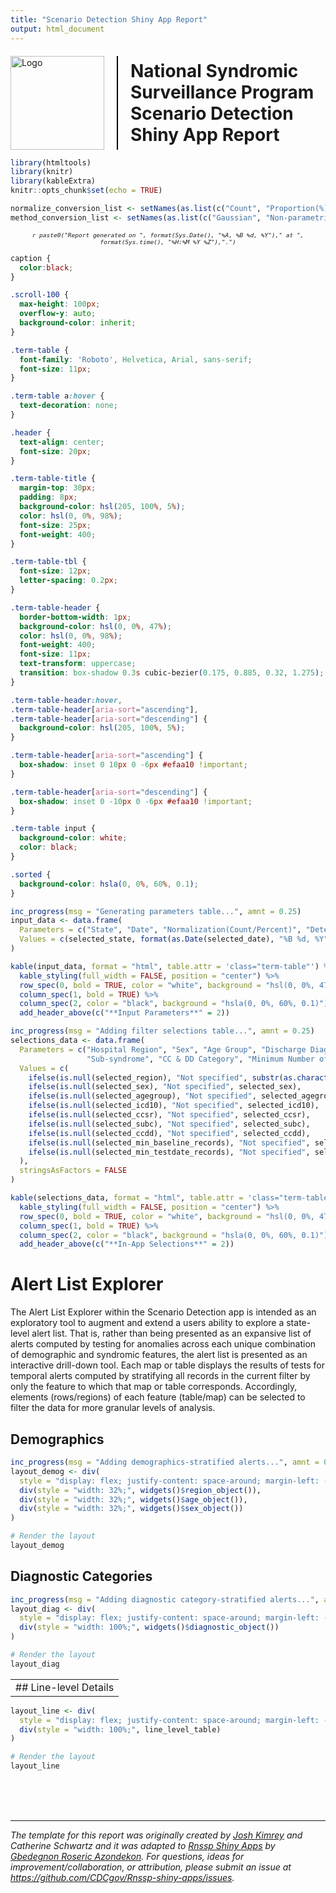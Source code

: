 ```yaml
---
title: "Scenario Detection Shiny App Report"
output: html_document
---
```


<!--
© 2024 The Johns Hopkins University Applied Physics Laboratory LLC
Development of this software was sponsored by the U.S. Government under 
contracts no. 75D30120C07643, 75D30122C15442, 75D30124C19958
-->

<!--
#----------------------------------------------------
# Scenario Detection App - Phase 1
# Authors:
#   Joshua Kimrey
#   Catherine Schwartz
#   Roseric Azondekon
#   Michael Sheppard
#----------------------------------------------------
-->

<style>
  .title-logo-container {
    display: flex;
    align-items: center;
    justify-content: center;
    margin-top: 20px; /* Adjust margin as needed */
  }
  .title-logo-container img {
    margin-right: 20px; /* Adjust spacing between logo and vertical line */
    height: 150px; /* Adjust the height as needed */
  }
  .vertical-line {
    border-left: 2px solid black; /* Adjust the width and color of the line as needed */
    height: 150px; /* Match the height of the logo */
    margin-right: 20px; /* Adjust spacing between vertical line and title */
  }
  .title-logo-container h1 {
    margin: 0;
    font-weight: bold;
  }
  #header {
    display: none;
  }
</style>

<div class="title-logo-container">
  <img src="logo.png" alt="Logo">
  <div class="vertical-line"></div>
  <h1>National Syndromic Surveillance Program<br>Scenario Detection Shiny App Report</h1>
</div>

```r
library(htmltools)
library(knitr)
library(kableExtra)
knitr::opts_chunk$set(echo = TRUE)

normalize_conversion_list <- setNames(as.list(c("Count", "Proportion(%)")), c("count", "percent"))
method_conversion_list <- setNames(as.list(c("Gaussian", "Non-parametric(percentile)")), c("gauss", "percentile"))
```

<div style="text-align: center; font-size: 0.8em; font-style: italic;">
  `r paste0("Report generated on ", format(Sys.Date(), "%A, %B %d, %Y")," at ", format(Sys.time(), "%H:%M %Y %Z"),".")`
</div>

```css

caption {
  color:black;
}

.scroll-100 {
  max-height: 100px;
  overflow-y: auto;
  background-color: inherit;
}

.term-table {
  font-family: 'Roboto', Helvetica, Arial, sans-serif;
  font-size: 11px;
}

.term-table a:hover {
  text-decoration: none;
}

.header {
  text-align: center;
  font-size: 20px;
}

.term-table-title {
  margin-top: 30px;
  padding: 8px;
  background-color: hsl(205, 100%, 5%);
  color: hsl(0, 0%, 98%);
  font-size: 25px;
  font-weight: 400;
}

.term-table-tbl {
  font-size: 12px;
  letter-spacing: 0.2px;
}

.term-table-header {
  border-bottom-width: 1px;
  background-color: hsl(0, 0%, 47%);
  color: hsl(0, 0%, 98%);
  font-weight: 400;
  font-size: 11px;
  text-transform: uppercase;
  transition: box-shadow 0.3s cubic-bezier(0.175, 0.885, 0.32, 1.275);
}

.term-table-header:hover,
.term-table-header[aria-sort="ascending"],
.term-table-header[aria-sort="descending"] {
  background-color: hsl(205, 100%, 5%);
}

.term-table-header[aria-sort="ascending"] {
  box-shadow: inset 0 10px 0 -6px #efaa10 !important;
}

.term-table-header[aria-sort="descending"] {
  box-shadow: inset 0 -10px 0 -6px #efaa10 !important;
}

.term-table input {
  background-color: white;
  color: black;
}

.sorted {
  background-color: hsla(0, 0%, 60%, 0.1);
}
```

```r
inc_progress(msg = "Generating parameters table...", amnt = 0.25)
input_data <- data.frame(
  Parameters = c("State", "Date", "Normalization(Count/Percent)", "Detection Method"),
  Values = c(selected_state, format(as.Date(selected_date), "%B %d, %Y"), normalize_conversion_list[[selected_normalize]], method_conversion_list[[selected_method]])
)

kable(input_data, format = "html", table.attr = 'class="term-table"') %>%
  kable_styling(full_width = FALSE, position = "center") %>%
  row_spec(0, bold = TRUE, color = "white", background = "hsl(0, 0%, 47%)") %>%
  column_spec(1, bold = TRUE) %>%
  column_spec(2, color = "black", background = "hsla(0, 0%, 60%, 0.1)") %>%
  add_header_above(c("**Input Parameters**" = 2))
```

```r
inc_progress(msg = "Adding filter selections table...", amnt = 0.25)
selections_data <- data.frame(
  Parameters = c("Hospital Region", "Sex", "Age Group", "Discharge Diagnosis", "CCSR Category",
                 "Sub-syndrome", "CC & DD Category", "Minimum Number of Baseline Records", "Minimum Number of Test Date Records"),
  Values = c(
    ifelse(is.null(selected_region), "Not specified", substr(as.character(selected_region), 4, nchar(as.character(selected_region)))),
    ifelse(is.null(selected_sex), "Not specified", selected_sex),
    ifelse(is.null(selected_agegroup), "Not specified", selected_agegroup),
    ifelse(is.null(selected_icd10), "Not specified", selected_icd10),
    ifelse(is.null(selected_ccsr), "Not specified", selected_ccsr),
    ifelse(is.null(selected_subc), "Not specified", selected_subc),
    ifelse(is.null(selected_ccdd), "Not specified", selected_ccdd),
    ifelse(is.null(selected_min_baseline_records), "Not specified", selected_min_baseline_records),
    ifelse(is.null(selected_min_testdate_records), "Not specified", selected_min_testdate_records)
  ),
  stringsAsFactors = FALSE
)

kable(selections_data, format = "html", table.attr = 'class="term-table"') %>%
  kable_styling(full_width = FALSE, position = "center") %>%
  row_spec(0, bold = TRUE, color = "white", background = "hsl(0, 0%, 47%)") %>%
  column_spec(1, bold = TRUE) %>%
  column_spec(2, color = "black", background = "hsla(0, 0%, 60%, 0.1)") %>%
  add_header_above(c("**In-App Selections**" = 2))
```

# **Alert List Explorer**

The Alert List Explorer within the Scenario Detection app is intended as an exploratory tool to augment and extend a users ability to explore a state-level alert list. That is, rather than being presented as an expansive list of alerts computed by testing for anomalies across each unique combination of demographic and syndromic features, the alert list is presented as an interactive drill-down tool. Each map or table displays the results of tests for temporal alerts computed by stratifying all records in the current filter by only the feature to which that map or table corresponds. Accordingly, elements (rows/regions) of each feature (table/map) can be selected to filter the data for more granular levels of analysis.

##  Demographics

```r
inc_progress(msg = "Adding demographics-stratified alerts...", amnt = 0.25)
layout_demog <- div(
  style = "display: flex; justify-content: space-around; margin-left: -25%; margin-right: -25%;",
  div(style = "width: 32%;", widgets()$region_object()),
  div(style = "width: 32%;", widgets()$age_object()),
  div(style = "width: 32%;", widgets()$sex_object())
)

# Render the layout
layout_demog
```

## Diagnostic Categories

```r
inc_progress(msg = "Adding diagnostic category-stratified alerts...", amnt = 0.25)
layout_diag <- div(
  style = "display: flex; justify-content: space-around; margin-left: -25%; margin-right: -25%;",
  div(style = "width: 100%;", widgets()$diagnostic_object())
)

# Render the layout
layout_diag
```

---
## Line-level Details
---

```r
layout_line <- div(
  style = "display: flex; justify-content: space-around; margin-left: -25%; margin-right: -25%;",
  div(style = "width: 100%;", line_level_table)
)

# Render the layout
layout_line
```

<br>
<br>
<br>

---
*The template for this report was originally created by [Josh Kimrey](https://github.com/jkimrey13) and Catherine Schwartz and it was adapted to [Rnssp Shiny Apps](https://github.com/CDCgov/Rnssp-shiny-apps) by [Gbedegnon Roseric Azondekon](https://rosericazondekon.github.io). For questions, ideas for improvement/collaboration, or attribution, please submit an issue at <https://github.com/CDCgov/Rnssp-shiny-apps/issues>.*